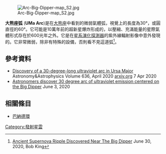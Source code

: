 [[File:Arc-Big-Dipper-map_S2.jpg|thumb]]

'''大熊座弧''' ('''UMa Arc''')是在[[大熊座|大熊座]]中看到的微弱氣體弧，視覺上的長度為30°，或圓直徑的60°。它可能是10萬年前的超新星爆炸形成的，以壓縮、充滿能量的星際氣體形式存在於600光年之外。它是在[[星系演化探測器|星系演化探測器]]的紫外線輻射影像中意外發現的。它非常微弱，除非有特殊的設備，否則看不見這道弧<ref>[http://astrobob.areavoices.com/2020/06/30/ancient-supernova-ripple-discovered-near-the-big-dipper Ancient Supernova Ripple Discovered Near The Big Dipper] {{Wayback|url=http://astrobob.areavoices.com/2020/06/30/ancient-supernova-ripple-discovered-near-the-big-dipper |date=20200701125201 }} June 30, 2020, Bob King</ref>。

== 參考資料 ==
{{reflist}}
* [https://www.aanda.org/articles/aa/abs/2020/04/aa37975-20/aa37975-20.html Discovery of a 30-degree-long ultraviolet arc in Ursa Major] {{Wayback|url=https://www.aanda.org/articles/aa/abs/2020/04/aa37975-20/aa37975-20.html |date=20200807064143 }} Astronomy&Astrophysics Volume 636, April 2020 [https://arxiv.org/abs/2004.03175 arxiv.org] {{Wayback|url=https://arxiv.org/abs/2004.03175 |date=20210207072551 }} 7 Apr 2020
* [https://phys.org/news/2020-06-astronomers-degree-arc-ultraviolet-emission.html Astronomers discover 30 degree arc of ultraviolet emission centered on the Big Dipper] {{Wayback|url=https://phys.org/news/2020-06-astronomers-degree-arc-ultraviolet-emission.html |date=20210201170424 }} June 3, 2020

== 相關條目 ==
* [[巴納德環|巴納德環]]
{{Supernovae}}
[[Category:發射星雲|Category:發射星雲]]